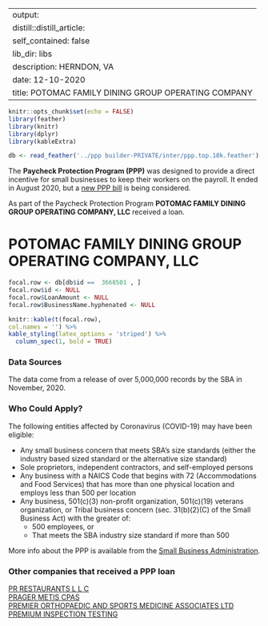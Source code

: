 
---
output:
  distill::distill_article:
    self_contained: false
    lib_dir: libs
description: HERNDON, VA 
date: 12-10-2020
title: POTOMAC FAMILY DINING GROUP OPERATING COMPANY 
---




```r
knitr::opts_chunk$set(echo = FALSE)
library(feather)
library(knitr)
library(dplyr)
library(kableExtra)

db <- read_feather('../ppp builder-PRIVATE/inter/ppp.top.10k.feather')

```



The **Paycheck Protection Program (PPP)** was designed to provide a direct incentive for small businesses to keep their workers on the payroll. It ended in August 2020, but a [new PPP bill](https://thehill.com/policy/finance/529092-bipartisan-support-for-new-ppp-loans-gains-momentum-in-congress) is being considered.

As part of the Paycheck Protection Program **POTOMAC FAMILY DINING GROUP OPERATING COMPANY, LLC** received a loan.


# POTOMAC FAMILY DINING GROUP OPERATING COMPANY, LLC 

```r
focal.row <- db[db$id ==  3668501 , ]
focal.row$id <- NULL
focal.row$LoanAmount <- NULL
focal.row$BusinessName.hyphenated <- NULL

knitr::kable(t(focal.row), 
col.names = '') %>%
kable_styling(latex_options = 'striped') %>%
  column_spec(1, bold = TRUE)


```

### Data Sources

The data come from a release of over 5,000,000 records by the SBA in November, 2020.


### Who Could Apply?

The following entities affected by Coronavirus (COVID-19) may have been eligible:

+ Any small business concern that meets SBA’s size standards (either the industry based sized standard or the alternative size standard)
+ Sole proprietors, independent contractors, and self-employed persons
+ Any business with a NAICS Code that begins with 72 (Accommodations and Food Services) that has more than one physical location and employs less than 500 per location
+ Any business, 501(c)(3) non-profit organization, 501(c)(19) veterans organization, or Tribal business concern (sec. 31(b)(2)(C) of the Small Business Act) with the greater of:
  + 500 employees, or 
  + That meets the SBA industry size standard if more than 500


More info about the PPP is available from the [Small Business Administration](https://www.sba.gov/funding-programs/loans/coronavirus-relief-options/paycheck-protection-program).

 
### Other companies that received a PPP loan 
   
 [PR RESTAURANTS L L C](/Paycheck-Protection-Program/3674525-PR-RESTAURANTS-L-L-C) <br> [PRAGER METIS CPAS](/Paycheck-Protection-Program/3675470-PRAGER-METIS-CPAS) <br> [PREMIER ORTHOPAEDIC AND SPORTS MEDICINE ASSOCIATES LTD](/Paycheck-Protection-Program/3689733-PREMIER-ORTHOPAEDIC-AND-SPORTS-MEDICINE-ASSOCIATES-LTD) <br> [PREMIUM INSPECTION TESTING](/Paycheck-Protection-Program/3692397-PREMIUM-INSPECTION-TESTING) <br>